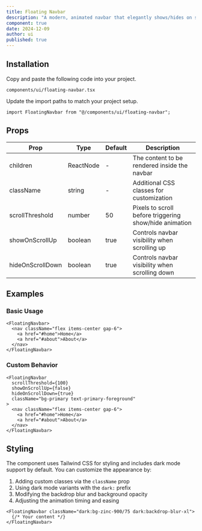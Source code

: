 ```yaml
---
title: Floating Navbar
description: "A modern, animated navbar that elegantly shows/hides on scroll with dark mode support."
component: true
date: 2024-12-09
author: ui
published: true
---
```


<ComponentPreview name="floating-navbar-demo" />

## Installation

<Steps>

<Step>Copy and paste the following code into your project.</Step>

`components/ui/floating-navbar.tsx`

<ComponentSource name="floating-navbar" />

<Step>Update the import paths to match your project setup.</Step>

```tsx
import FloatingNavbar from "@/components/ui/floating-navbar";
```

</Steps>

## Props

| Prop             | Type      | Default | Description                                            |
| ---------------- | --------- | ------- | ------------------------------------------------------ |
| children         | ReactNode | -       | The content to be rendered inside the navbar           |
| className        | string    | -       | Additional CSS classes for customization               |
| scrollThreshold  | number    | 50      | Pixels to scroll before triggering show/hide animation |
| showOnScrollUp   | boolean   | true    | Controls navbar visibility when scrolling up           |
| hideOnScrollDown | boolean   | true    | Controls navbar visibility when scrolling down         |

## Examples

### Basic Usage

```tsx
<FloatingNavbar>
  <nav className="flex items-center gap-6">
    <a href="#home">Home</a>
    <a href="#about">About</a>
  </nav>
</FloatingNavbar>
```

### Custom Behavior

```tsx
<FloatingNavbar
  scrollThreshold={100}
  showOnScrollUp={false}
  hideOnScrollDown={true}
  className="bg-primary text-primary-foreground"
>
  <nav className="flex items-center gap-6">
    <a href="#home">Home</a>
    <a href="#about">About</a>
  </nav>
</FloatingNavbar>
```

## Styling

The component uses Tailwind CSS for styling and includes dark mode support by default. You can customize the appearance by:

1. Adding custom classes via the `className` prop
2. Using dark mode variants with the `dark:` prefix
3. Modifying the backdrop blur and background opacity
4. Adjusting the animation timing and easing

```tsx
<FloatingNavbar className="dark:bg-zinc-900/75 dark:backdrop-blur-xl">
  {/* Your content */}
</FloatingNavbar>
```
